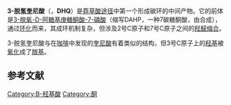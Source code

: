 {{NoteTA|G1=LS}}
{{chembox
| Verifiedfields = changed
| Watchedfields = changed
| verifiedrevid = 477218283
| Name = 3-脱氢奎尼酸
| ImageFile = 3-dehydroquinic-acid-Line-Structure.svg
| ImageSize = 200px
| ImageName = 3-Dehydroquinic acid
| IUPACName = (1R,3R,4S)-1,3,4-trihydroxy-<br />5-oxocyclohexanecarboxylic acid
| Section1 = {{Chembox Identifiers
| ChemSpiderID_Ref = {{chemspidercite|changed|chemspider}}
| ChemSpiderID = 388474
| InChI = 1/C7H10O6/c8-3-1-7(13,6(11)12)2-4(9)5(3)10/h3,5,8,10,13H,1-2H2,(H,11,12)/t3-,5+,7-/m1/s1
| InChIKey = WVMWZWGZRAXUBK-SYTVJDICBW
| SMILES1 = O=C1[C@@H](O)[C@H](O)C[C@](O)(C(=O)O)C1
| StdInChI_Ref = {{stdinchicite|changed|chemspider}}
| StdInChI = 1S/C7H10O6/c8-3-1-7(13,6(11)12)2-4(9)5(3)10/h3,5,8,10,13H,1-2H2,(H,11,12)/t3-,5+,7-/m1/s1
| StdInChIKey_Ref = {{stdinchicite|changed|chemspider}}
| StdInChIKey = WVMWZWGZRAXUBK-SYTVJDICSA-N
| CASNo_Ref = {{cascite|changed|??}}
| CASNo = 10534-44-8
| PubChem = 439351
| ChEBI_Ref = {{ebicite|changed|EBI}}
| ChEBI = 17947
| SMILES = O=C1C[C@@](O)([C@@](O)=O)C[C@@H]<br />(O)[C@@H]1O
 }}
| Section2 = {{Chembox Properties
| Formula = C<sub>7</sub>H<sub>10</sub>O<sub>6</sub>
| MolarMass = 190.152 g/mol
| Density =
| MeltingPt =
| BoilingPt =
 }}
}}

'''3-脱氢奎尼酸'''（{{lang-en|3-Dehydroquinic acid}}，'''DHQ'''）是[[莽草酸途径|莽草酸途径]]中第一个形成碳环的中间产物。它的前体是[[3-脱氧-D-阿糖基庚糖酮酸-7-磷酸|3-脱氧-D-阿糖基庚糖酮酸-7-磷酸]]（缩写DAHP，一种7碳糖酮酸，由{{le|DAHP合酶|DAHP synthase}}合成），通过{{le|3-脱氢奎尼酸合酶|3-dehydroquinate synthase}}[[环状化合物|环化]]而来，其成环机制复杂，但涉及2号C原子和7号C原子之间的[[羟醛缩合|羟醛缩合]]。

3-脱氢奎尼酸与在[[咖啡|咖啡]]中发现的[[奎尼酸|奎尼酸]]有着类似的结构，但3号C原子上的[[羟基|羟基]]被[[氧化|氧化]]成了[[羰基|羰基]]。
==参考文献==
{{reflist}}
{{chemref|time=2014-08-11T17:34:19+00:00}}

[[Category:Β-羟基酸|Category:Β-羟基酸]]
[[Category:酮|Category:酮]]